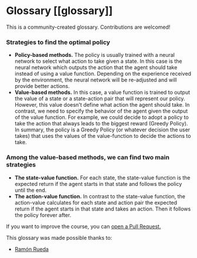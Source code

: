 # Glossary [[glossary]]

This is a community-created glossary. Contributions are welcomed!


### Strategies to find the optimal policy

- **Policy-based methods.** The policy is usually trained with a neural network to select what action to take given a state. In this case is the neural network which outputs the action that the agent should take instead of using a value function. Depending on the experience received by the environment, the neural network will be re-adjusted and will provide better actions.
- **Value-based methods.** In this case, a value function is trained to output the value of a state or a state-action pair that will represent our policy. However, this value doesn't define what action the agent should take. In contrast, we need to specify the behavior of the agent given the output of the value function. For example, we could decide to adopt a policy to take the action that always leads to the biggest reward (Greedy Policy). In summary, the policy is a Greedy Policy (or whatever decision the user takes) that uses the values of the value-function to decide the actions to take.

### Among the value-based methods, we can find two main strategies

- **The state-value function.** For each state, the state-value function is the expected return if the agent starts in that state and follows the policy until the end.
- **The action-value function.** In contrast to the state-value function, the action-value calculates for each state and action pair the expected return if the agent starts in that state and takes an action. Then it follows the policy forever after.


If you want to improve the course, you can [open a Pull Request.](https://github.com/huggingface/deep-rl-class/pulls)

This glossary was made possible thanks to:

- [Ramón Rueda](https://github.com/ramon-rd)
